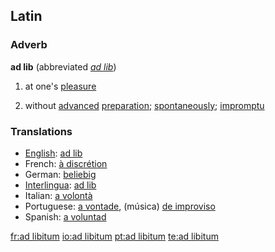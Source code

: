 ==Latin==

===Adverb===
{{wikipedia}}
'''ad lib'''  (abbreviated ''[[ad lib]]'')

# {{music|lang=la}} at one's [[pleasure]]
# without [[advance]]d [[preparation]]; [[spontaneously]]; [[impromptu]]

===Translations===
{{rfc-level|Translations at L3+ (AutoFormat would have corrected level of Translations)}}
*[[English]]: [[ad lib]]
*French: [[à discrétion]]
*German: [[beliebig]]
*[[Interlingua]]: [[ad lib]]
*Italian: [[a volontà]]
*Portuguese: [[a vontade]], (música) [[de improviso]]
*Spanish: [[a voluntad]]

[[fr:ad libitum]]
[[io:ad libitum]]
[[pt:ad libitum]]
[[te:ad libitum]]